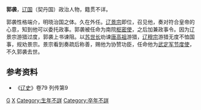 '''郭袭'''，[[辽国|辽国]]（契丹国）政治人物，籍贯不详。

郭袭性格端介，明晓治国之体。久在外任。[[辽景宗|辽景宗]]即位，召见他，奏对符合皇帝的心意，知到他可以委托政事。郭袭被任命为南院[[枢密使|枢密使]]，之后加兼政事令。因为辽景宗游猎过度，郭袭上书谏阻。以[[苏世长|苏世长]]劝谏[[唐高祖|唐高祖]]游猎，[[辽穆宗|辽穆宗]]游猎无度不恤国事，规劝景宗。景宗看到奏疏后称善，赐他为协赞功臣，任命他为[[武定军节度使|武定军节度使]]，不久郭袭去世。

== 参考资料 ==
*《[[辽史|辽史]]》卷79 列传第9

[[Category:辽朝官员|G]]
[[Category:郭姓|X]]
[[Category:生年不詳|Category:生年不詳]]
[[Category:卒年不詳|Category:卒年不詳]]